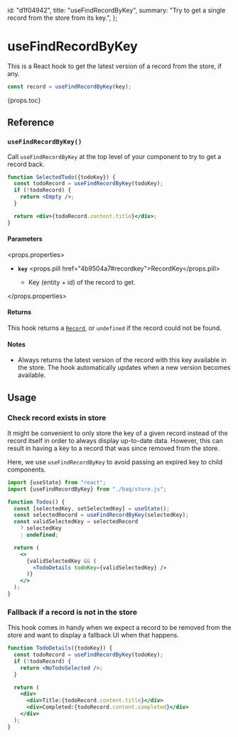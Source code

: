   id: "d1f04942",
  title: "useFindRecordByKey",
  summary:
    "Try to get a single record from the store from its key.",
};

# useFindRecordByKey

This is a React hook to get the latest version of a record from the store, if any.

```jsx
const record = useFindRecordByKey(key);
```

{props.toc}

## Reference

### `useFindRecordByKey()`

Call `useFindRecordByKey` at the top level of your component to try to get a record back.

```jsx
function SelectedTodo({todoKey}) {
  const todoRecord = useFindRecordByKey(todoKey);
  if (!todoRecord) {
    return <Empty />;
  }

  return <div>{todoRecord.content.title}</div>;
}
```

#### Parameters

<props.properties>

- **`key`** <props.pill href="4b9504a7#recordkey">RecordKey</props.pill>

  - Key (entity + id) of the record to get.

</props.properties>

#### Returns

This hook returns a [`Record`](/docs/reference/record), or `undefined` if the record could not be found.

#### Notes

- Always returns the latest version of the record with this key available in the store. The hook automatically updates when a new version becomes available.

## Usage

### Check record exists in store

It might be convenient to only store the key of a given record instead of the record itself in order to always display up-to-date data. However, this can result in having a key to a record that was since removed from the store.

Here, we use `useFindRecordByKey` to avoid passing an expired key to child components.

```jsx
import {useState} from "react";
import {useFindRecordByKey} from "./baq/store.js";

function Todos() {
  const [selectedKey, setSelectedKey] = useState();
  const selectedRecord = useFindRecordByKey(selectedKey);
  const validSelectedKey = selectedRecord
    ? selectedKey
    : undefined;

  return (
    <>
      {validSelectedKey && (
        <TodoDetails todoKey={validSelectedKey} />
      )}
    </>
  );
}
```

### Fallback if a record is not in the store

This hook comes in handy when we expect a record to be removed from the store and want to display a fallback UI when that happens.

```jsx
function TodoDetails({todoKey}) {
  const todoRecord = useFindRecordByKey(todoKey);
  if (!todoRecord) {
    return <NoTodoSelected />;
  }

  return (
    <div>
      <div>Title:{todoRecord.content.title}</div>
      <div>Completed:{todoRecord.content.completed}</div>
    </div>
  );
}
```
